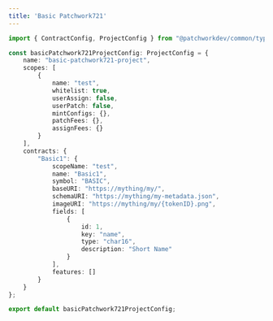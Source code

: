 ```yaml
---
title: 'Basic Patchwork721'
---
```


```typescript
import { ContractConfig, ProjectConfig } from "@patchworkdev/common/types";

const basicPatchwork721ProjectConfig: ProjectConfig = {
    name: "basic-patchwork721-project",
    scopes: [
        {
            name: "test",
            whitelist: true,
            userAssign: false,
            userPatch: false,
            mintConfigs: {},
            patchFees: {},
            assignFees: {}
        }
    ],
    contracts: {
        "Basic1": {
            scopeName: "test",
            name: "Basic1",
            symbol: "BASIC",
            baseURI: "https://mything/my/",
            schemaURI: "https://mything/my-metadata.json",
            imageURI: "https://mything/my/{tokenID}.png",
            fields: [
                {
                    id: 1,
                    key: "name",
                    type: "char16",
                    description: "Short Name"
                }
            ],
            features: []
        }
    }
};

export default basicPatchwork721ProjectConfig;

```
